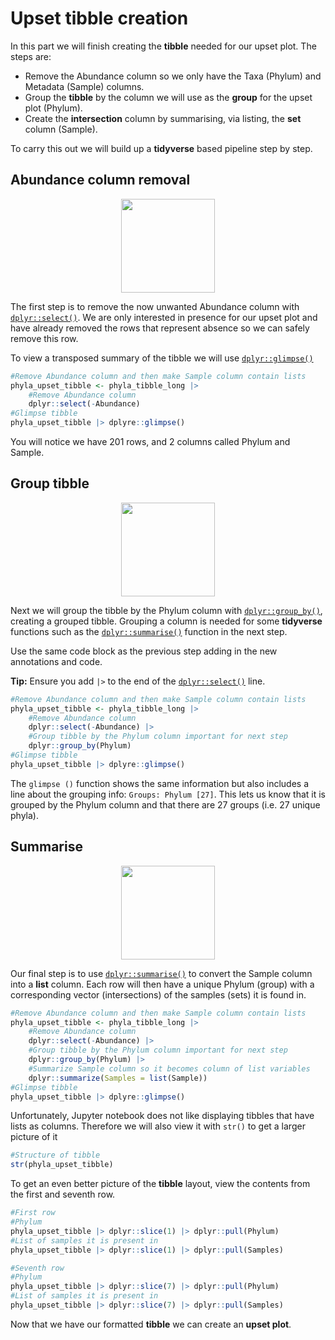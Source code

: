 # Upset tibble creation

In this part we will finish creating the __tibble__ needed for our upset plot.
The steps are:

- Remove the Abundance column so we only have the Taxa (Phylum) and Metadata (Sample) columns.
- Group the __tibble__ by the column we will use as the __group__ for the upset plot (Phylum).
- Create the __intersection__ column by summarising, via listing, the __set__ column (Sample).

To carry this out we will build up a __tidyverse__ based pipeline step by step.

## Abundance column removal
<center>
<p><a href="https://neof-workshops.github.io/Tidyverse/dplyr/select.html">
<img src="/images/dplyr_select.png" width="150px">
</a></p>
</center>

The first step is to remove the now unwanted Abundance column with [`dplyr::select()`](https://neof-workshops.github.io/Tidyverse/dplyr/select.html).
We are only interested in presence for our upset plot and have already removed the rows that represent absence so we can safely remove this row.

To view a transposed summary of the tibble we will use [`dplyr::glimpse()`](https://neof-workshops.github.io/Tidyverse/dplyr/glimpse.html)

```r
#Remove Abundance column and then make Sample column contain lists
phyla_upset_tibble <- phyla_tibble_long |>
    #Remove Abundance column
    dplyr::select(-Abundance)
#Glimpse tibble
phyla_upset_tibble |> dplyre::glimpse()
```

You will notice we have 201 rows, and 2 columns called Phylum and Sample.

## Group tibble
<center>
<p><a href="https://neof-workshops.github.io/Tidyverse/dplyr/group_by.html">
<img src="/images/dplyr_group_by.png" width="150px">
</a></p>
</center>

Next we will group the tibble by the Phylum column with [`dplyr::group_by()`](https://neof-workshops.github.io/Tidyverse/dplyr/group_by.html), creating a grouped tibble.
Grouping a column is needed for some __tidyverse__ functions such as the [`dplyr::summarise()`](https://neof-workshops.github.io/Tidyverse/dplyr/summarise.html) function in the next step.

Use the same code block as the previous step adding in the new annotations and code.

__Tip:__ Ensure you add `|>` to the end of the [`dplyr::select()`](https://neof-workshops.github.io/Tidyverse/dplyr/select.html) line.

```r
#Remove Abundance column and then make Sample column contain lists
phyla_upset_tibble <- phyla_tibble_long |>
    #Remove Abundance column
    dplyr::select(-Abundance) |>
    #Group tibble by the Phylum column important for next step
    dplyr::group_by(Phylum)    
#Glimpse tibble
phyla_upset_tibble |> dplyre::glimpse()
```

The `glimpse ()` function shows the same information but also includes a line about the grouping info: `Groups: Phylum [27]`.
This lets us know that it is grouped by the Phylum column and that there are 27 groups (i.e. 27 unique phyla).

## Summarise
<center>
<p><a href="https://neof-workshops.github.io/Tidyverse/dplyr/summarise.html">
<img src="/images/dplyr_summarise.png" width="150px">
</a></p>
</center>

Our final step is to use [`dplyr::summarise()`](https://neof-workshops.github.io/Tidyverse/dplyr/summarise.html) to convert the Sample column into a __list__ column.
Each row will then have a unique Phylum (group) with a corresponding vector (intersections) of the samples (sets) it is found in.

```r
#Remove Abundance column and then make Sample column contain lists
phyla_upset_tibble <- phyla_tibble_long |>
    #Remove Abundance column
    dplyr::select(-Abundance) |>
    #Group tibble by the Phylum column important for next step
    dplyr::group_by(Phylum) |>
    #Summarize Sample column so it becomes column of list variables
    dplyr::summarize(Samples = list(Sample))  
#Glimpse tibble
phyla_upset_tibble |> dplyre::glimpse()
```

Unfortunately, Jupyter notebook does not like displaying tibbles that have lists as columns.
Therefore we will also view it with `str()` to get a larger picture of it

```r
#Structure of tibble
str(phyla_upset_tibble)
```

To get an even better picture of the __tibble__ layout, view the contents from the first and seventh row.

```r
#First row
#Phylum
phyla_upset_tibble |> dplyr::slice(1) |> dplyr::pull(Phylum)
#List of samples it is present in
phyla_upset_tibble |> dplyr::slice(1) |> dplyr::pull(Samples)
```

```r
#Seventh row
#Phylum
phyla_upset_tibble |> dplyr::slice(7) |> dplyr::pull(Phylum)
#List of samples it is present in
phyla_upset_tibble |> dplyr::slice(7) |> dplyr::pull(Samples)
```

Now that we have our formatted __tibble__ we can create an __upset plot__.

